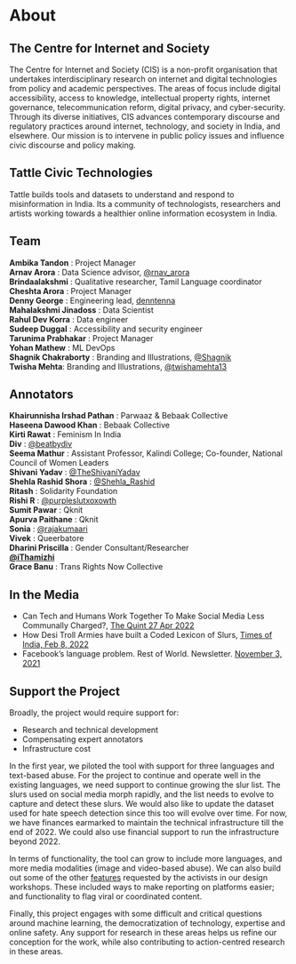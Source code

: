 # About

## The Centre for Internet and Society

The Centre for Internet and Society (CIS) is a non-profit organisation that undertakes interdisciplinary research on internet and digital technologies from policy and academic perspectives. The areas of focus include digital accessibility, access to knowledge, intellectual property rights, internet governance, telecommunication reform, digital privacy, and cyber-security. Through its diverse initiatives, CIS advances contemporary discourse and regulatory practices around internet, technology, and society in India, and elsewhere. Our mission is to intervene in public policy issues and influence civic discourse and policy making.

## Tattle Civic Technologies

Tattle builds tools and datasets to understand and respond to misinformation in India. Its a community of technologists, researchers and artists working towards a healthier online information ecosystem in India.

## Team

**Ambika Tandon** : Project Manager  
**Arnav Arora** : Data Science advisor, [@rnav_arora](https://twitter.com/rnav_arora)  
**Brindaalakshmi** : Qualitative researcher, Tamil Language coordinator  
**Cheshta Arora** : Project Manager  
**Denny George** : Engineering lead, [denntenna](https://denntenna.github.io/)  
**Mahalakshmi Jinadoss** : Data Scientist  
**Rahul Dev Korra** : Data engineer  
**Sudeep Duggal** : Accessibility and security engineer  
**Tarunima Prabhakar** : Project Manager  
**Yohan Mathew** : ML DevOps  
**Shagnik Chakraborty** : Branding and Illustrations, [@Shagnik](https://instagram.com/shagnik__)  
**Twisha Mehta**: Branding and Illustrations, [@twishamehta13](https://twitter.com/twishamehta13)

## Annotators

**Khairunnisha Irshad Pathan** : Parwaaz & Bebaak Collective  
**Haseena Dawood Khan** : Bebaak Collective  
**Kirti Rawat** : Feminism In India  
**Div** : [@beatbydiv](https://twitter.com/beatbydiv)  
**Seema Mathur** : Assistant Professor, Kalindi College; Co-founder, National Council of Women Leaders  
**Shivani Yadav** : [@TheShivaniYadav](https://twitter.com/TheShivaniYadav)  
**Shehla Rashid Shora** : [@Shehla_Rashid](https://twitter.com/Shehla_Rashid)  
**Ritash** : Solidarity Foundation  
**Rishi R** : [@purpleslutxoxowth](https://twitter.com/purpleslutxoxowth)  
**Sumit Pawar** : Qknit  
**Apurva Paithane** : Qknit  
**Sonia** : [@rajakumaari](https://twitter.com/rajakumaari)  
**Vivek** : Queerbatore  
**Dharini Priscilla** : Gender Consultant/Researcher  
**[@iThamizhi](https://twitter.com/iThamizhi)**  
**Grace Banu** : Trans Rights Now Collective

## In the Media

- Can Tech and Humans Work Together To Make Social Media Less Communally Charged?, [The Quint 27 Apr 2022](https://www.thequint.com/news/webqoof/communal-language-and-moderation-social-media-india#read-more)
- How Desi Troll Armies have built a Coded Lexicon of Slurs, [Times of India, Feb 8, 2022](https://timesofindia.indiatimes.com/india/how-desi-troll-armies-have-built-a-coded-language-of-abuse/articleshow/89406114.cms)
- Facebook’s language problem. Rest of World. Newsletter. [November 3, 2021](https://restofworld.org/2021/newsletter-south-asia-facebooks-language-problem/)

## Support the Project

Broadly, the project would require support for:

- Research and technical development
- Compensating expert annotators
- Infrastructure cost

In the first year, we piloted the tool with support for three languages and text-based abuse. For the project to continue and operate well in the existing languages, we need support to continue growing the slur list. The slurs used on social media morph rapidly, and the list needs to evolve to capture and detect these slurs. We would also like to update the dataset used for hate speech detection since this too will evolve over time. For now, we have finances earmarked to maintain the technical infrastructure till the end of 2022. We could also use financial support to run the infrastructure beyond 2022.

In terms of functionality, the tool can grow to include more languages, and more media modalities (image and video-based abuse). We can also build out some of the other [features](https://docs.google.com/document/d/e/2PACX-1vQ29pzrZtFOxgb5yPgA1a-y_0LZbGRureUx0E0LZvRx2VgqANOYrAvDNuqYHQMpVcQPgH3ql-52YSu9/pub) requested by the activists in our design workshops. These included ways to make reporting on platforms easier; and functionality to flag viral or coordinated content.

Finally, this project engages with some difficult and critical questions around machine learning, the democratization of technology, expertise and online safety. Any support for research in these areas helps us refine our conception for the work, while also contributing to action-centred research in these areas.

